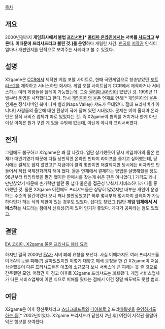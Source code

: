 [[목차]]

== 개요 ==
2000년경까지 '''게임회사에서 불법 [[프리서버]][* [[울티마 온라인]]에서는 서버를 [[샤드]]라고 부른다. 이때문에 프리샤드라고 불린 것.]를 운영'''하다 개털린 사건. [[한국]]의 [[저작권]] 인식이 얼마나 개판인지를 단적으로 보여주는 사례라고 볼 수 있겠다.

== 설명 ==
X2game은 [[CCR]]에서 제작한 게임 포탈 사이트로, 한때 국민게임으로 칭송받았던 [[포트리스2]]를 제작하고 서비스하던 회사다. 게임 포탈 사이트답게 CCR에서 제작하거나 서비스하는 여러 게임들을 플레이 가능했는데, 그중 [[울티마 온라인]]이 있었던 것. 1999년 11월부터 운영을 시작했다고 한다. 당시 [[게임피아]]의 울온 연재로 인해[* 게임피아의 울온 연재는 정식서버인 북미 나파 밸리(Napa Valley) 샤드가 무대였다. 절대 프리서버가 아니다!] 사람들의 울온에 대한 환상이 극에 달해 있던 시대였다. 문제는 이미 울티마 온라인은 정식 서비스 업체가 따로 있었다는 것. 즉 X2game이 협의를 거치거나 한게 아닌 이상 이쪽은 뭔가 구린 게 있을 수밖에 없는데, 아닌게 아니라 프리서버였다.

== 전개 ==
그럼에도 불구하고 X2game은 꽤 잘 나갔다. 일단 상기했듯이 당시 게임피아의 울온 연재가 대인기였기 때문에 다들 낭만적인 온라인 판타지 라이프를 즐기고 싶어했는데, 당시에는 결제도 쉽지 않았고[* 지금이야 클릭 몇번이면 해결되지만 당시에는 비자카드 만들어서 직접 국제전화까지 해야 했다. 울온 연재에서 결제하는 방법을 설명해줬을 정도. 98년부터 타임티켓을 팔긴 했지만 판매처를 찾는게 쉬운 편은 아니었다.] 가격도 꽤나 만만찮았기 때문에 손가락만 빨던 중 냅다 울온을 접근성 낮춰서 서비스하니까 다들 좋아했던 것. 물론 X2game 이전에도 프리샤드들은 상당히 많았지만 대부분 개인이 운영하는 수준의 물건이었다 보니 꽤나 불안정했고[* 하루 몇시부터 몇시까지 플레이가 가능하다던가 하는 식의 제한이 있는 경우도 있었다. 섭다도 잦았고.]일단 '''게임 업체에서 서비스하는''' 샤드라는 점에서 신뢰성(?)이 있어 인기가 좋았다. 게다가 공짜라는 점도 있었고.

== 결말 ==
[http://www.gamemeca.com/news/view.php?gid=5957 EA 코리아, X2game 울온 프리샤드 폐쇄 요청]

하지만 결국 2000년 [[EA]]가 서버 폐쇄 요청을 보낸다. 사실 이때까지도 여러 프리샤드들이 EA의 눈을 피해(?) 살아있었지만 이렇게 대놓고 폐쇄 요청을 한 건 X2game이 처음. 상술했듯이 다른 프리샤드들은 애초에 소규모다 보니 서비스에 큰 피해는 못 줄 것으로 간주했던 모양. 어쨌건 이 경고 이후로 X2game 프리샤드는 폐쇄됐다. 게임 서비스업체가 다른 서비스업체에 이런 식으로 피해를 줬다는 점에서 이건 정말 빼도박도 못할 범죄.

== 여담 ==
X2game은 이후 정신못차리고 [[스타크래프트]]와 [[디아블로 2]] 프리[[배틀넷]]을 [http://rfonline.x2game.com/gvfun/gamenews/notice_view.aspx?gbn=&num=146&npage=59&key=&keyfield= 운영하기도 하는 등][* 2002년이었다. X2game 프리샤드가 닫힌지 2년 후] 여전히 저작권 물말아먹은 행보를 보여줬다.
